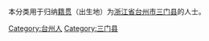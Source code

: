{{Catnav|頁面分類|各種主題的頁面分類|依中国各省来作的分类|各地中国人|浙江人|台州人}}
{{Catnav|頁面分類|人物|各國人物|中国人|各地中国人|浙江人|台州人}}
本分类用于归纳[[籍贯|籍贯]]（出生地）为[[浙江省|浙江省]][[台州市|台州市]][[三门县|三门县]]的人士。

[[Category:台州人|Category:台州人]]
[[Category:三门县|Category:三门县]]
